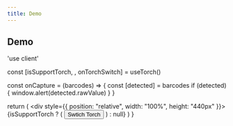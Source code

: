 ```yaml
---
title: Demo
---
```


## Demo

'use client'


  const [isSupportTorch, , onTorchSwitch] = useTorch()

  const onCapture = (barcodes) => {
    const [detected] = barcodes
    if (detected) {
      window.alert(detected.rawValue)
    }
  }

  return (
    <div style={{ position: "relative", width: "100%", height: "440px" }}>
      <BarcodeScanner onCapture={onCapture} />
      {isSupportTorch ? (
        <button onClick={onTorchSwitch}>Swtich Torch</button>
      ) : null}
    </div>
  )
}
